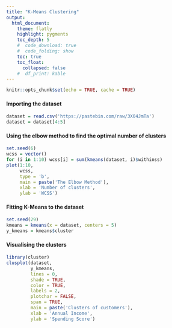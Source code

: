 ```yaml
---
title: "K-Means Clustering"
output:
  html_document:
    theme: flatly
    highlight: pygments
    toc_depth: 5
    #  code_download: true
    #  code_folding: show
    toc: true
    toc_float:
      collapsed: false
    #  df_print: kable
---
```


```r
knitr::opts_chunk$set(echo = TRUE, cache = TRUE)
```

#### Importing the dataset
```r
dataset = read.csv('https://pastebin.com/raw/3X04JmTa')
dataset = dataset[4:5]
```


#### Using the elbow method to find the optimal number of clusters
```r
set.seed(6)
wcss = vector()
for (i in 1:10) wcss[i] = sum(kmeans(dataset, i)$withinss)
plot(1:10,
     wcss,
     type = 'b',
     main = paste('The Elbow Method'),
     xlab = 'Number of clusters',
     ylab = 'WCSS')
```


#### Fitting K-Means to the dataset
```r
set.seed(29)
kmeans = kmeans(x = dataset, centers = 5)
y_kmeans = kmeans$cluster
```


#### Visualising the clusters
```r
library(cluster)
clusplot(dataset,
         y_kmeans,
         lines = 0,
         shade = TRUE,
         color = TRUE,
         labels = 2,
         plotchar = FALSE,
         span = TRUE,
         main = paste('Clusters of customers'),
         xlab = 'Annual Income',
         ylab = 'Spending Score')
```

